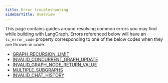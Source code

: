 ```yaml
---
title: Error troubleshooting
sidebarTitle: Overview
---
```



<V1Alpha />


This page contains guides around resolving common errors you may find while building with LangGraph.
Errors referenced below will have an `lc_error_code` property corresponding to one of the below codes when they are thrown in code.

* [GRAPH_RECURSION_LIMIT](/oss/python/GRAPH_RECURSION_LIMIT)
* [INVALID_CONCURRENT_GRAPH_UPDATE](/oss/python/INVALID_CONCURRENT_GRAPH_UPDATE)
* [INVALID_GRAPH_NODE_RETURN_VALUE](/oss/python/INVALID_GRAPH_NODE_RETURN_VALUE)
* [MULTIPLE_SUBGRAPHS](/oss/python/MULTIPLE_SUBGRAPHS)
* [INVALID_CHAT_HISTORY](/oss/python/INVALID_CHAT_HISTORY)
